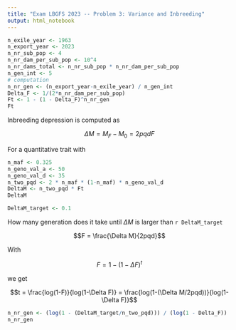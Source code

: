 ```yaml
---
title: "Exam LBGFS 2023 -- Problem 3: Variance and Inbreeding"
output: html_notebook
---
```



```r
n_exile_year <- 1963
n_export_year <- 2023
n_nr_sub_pop <- 4
n_nr_dam_per_sub_pop <- 10^4
n_nr_dams_total <- n_nr_sub_pop * n_nr_dam_per_sub_pop 
n_gen_int <- 5
# computation
n_nr_gen <- (n_export_year-n_exile_year) / n_gen_int
Delta_F <- 1/(2*n_nr_dam_per_sub_pop)
Ft <- 1 - (1 - Delta_F)^n_nr_gen
Ft
```


Inbreeding depression is computed as 

$$\Delta M = M_F - M_0 = 2pqdF$$


For a quantitative trait with 

```r
n_maf <- 0.325
n_geno_val_a <- 50
n_geno_val_d <- 35
n_two_pqd <- 2 * n_maf * (1-n_maf) * n_geno_val_d
DeltaM <- n_two_pqd * Ft
DeltaM
```

```r
DeltaM_target <- 0.1
```

How many generation does it take until $\Delta M$ is larger than `r DeltaM_target`

$$F = \frac{\Delta M}{2pqd}$$

With 

$$F = 1 - (1 - \Delta F)^t$$

we get 

$$t = \frac{log(1-F)}{log(1-\Delta F)} = \frac{log(1-(\Delta M/2pqd))}{log(1-\Delta F)}$$

```r
n_nr_gen <- (log(1 - (DeltaM_target/n_two_pqd))) / (log(1 - Delta_F))
n_nr_gen
```


